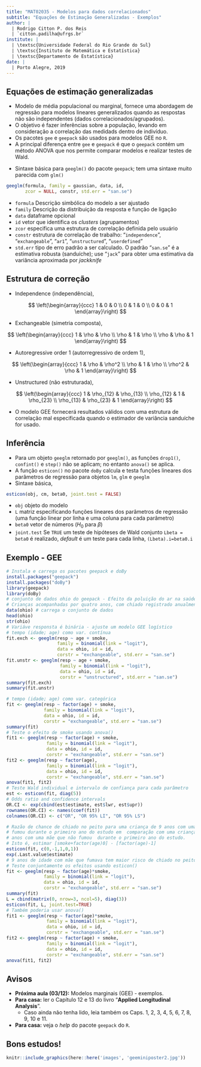 ```yaml
---
title: "MAT02035 - Modelos para dados correlacionados"
subtitle: "Equações de Estimação Generalizadas - Exemplos"
author: |
  | Rodrigo Citton P. dos Reis
  | `citton.padilha@ufrgs.br`
institute: |
  | \textsc{Universidade Federal do Rio Grande do Sul}
  | \textsc{Instituto de Matemática e Estatística}
  | \textsc{Departamento de Estatística}
date: |
  | Porto Alegre, 2019
---
```


## Equações de estimação generalizadas {.allowframebreaks}

- Modelo de média populacional ou marginal, fornece uma abordagem de regressão para modelos lineares generalizados quando as respostas não são independentes (dados correlacionados/agrupados).
- O objetivo é fazer inferências sobre a população, levando em consideração a correlação das medidads dentro de indivíduo.
- Os pacotes `gee` e `geepack` são usados para modelos GEE no `R`.
- A principal diferença entre `gee` e `geepack` é que o `geepack` contém um método ANOVA que nos permite comparar modelos e realizar testes de Wald.

\framebreak

- Sintaxe básica para `geeglm()` do pacote `geepack`; tem uma sintaxe muito parecida com `glm()`

```r
geeglm(formula, family = gaussian, data, id,
       zcor = NULL, constr, std.err = "san.se")
```

- `formula` Descrição simbólica do modelo a ser ajustado
- `family` Descrição da distribuição da resposta e função de ligação
- `data` dataframe opcional
- `id` vetor que identifica os _clusters_ (agrupamentos)
- `zcor` especifica uma estrutura de correlação definida pelo usuário
- `constr` estrutura de correlação de trabalho: "`independence`", "`exchangeable`", "`ar1`", "`unstructured`", "`userdefined`"
- `std.err` tipo de erro padrão a ser calculado. O padrão "`san.se`" é a estimativa robusta (sanduíche); use "`jack`" para obter uma estimativa da variância aproximada por _jackknife_

## Estrutura de correção {.allowframebreaks}

\footnotesize

- Independence (independência),

$$
\left(\begin{array}{ccc}
1 & 0 & 0 \\
0 & 1 & 0 \\
0 & 0 & 1
\end{array}\right)
$$

- Exchangeable (simetria composta),

$$
\left(\begin{array}{ccc}
1 & \rho & \rho \\
\rho & 1 & \rho \\
\rho & \rho & 1
\end{array}\right)
$$

\framebreak

- Autoregressive order 1 (autorregressivo de ordem 1),


$$
\left(\begin{array}{ccc}
1 & \rho & \rho^2 \\
\rho & 1 & \rho \\
\rho^2 & \rho & 1
\end{array}\right)
$$

- Unstructured (não estruturada),

$$
\left(\begin{array}{ccc}
1 & \rho_{12} & \rho_{13} \\
\rho_{12} & 1 & \rho_{23} \\
\rho_{13} & \rho_{23} & 1
\end{array}\right)
$$

- O modelo GEE fornecerá resultados válidos com uma estrutura de correlação mal especificada quando o estimador de variância sanduíche for usado.

## Inferência

- Para um objeto `geeglm` retornado por `geeglm()`, as funções `drop1()`,
`confint()` e `step()` não se aplicam; no entanto `anova()` se aplica.
- A função `esticon()` no pacote `doBy` calcula e testa funções lineares dos parâmetros de regressão para objetos `lm`, `glm` e `geeglm`
- Sintaxe básica,

```r
esticon(obj, cm, beta0, joint.test = FALSE)
```

- `obj` objeto do modelo
- `L` matriz especificando funções lineares dos parâmetros de regressão (uma função linear por linha e uma coluna para cada parâmetro)
- `beta0` vetor de números ($H_0$ para $\beta$)
- `joint.test` Se `TRUE` um teste de hipóteses de Wald conjunto `Lbeta = beta0` é realizado, _default_ é um teste para cada linha, `(Lbeta).i=beta0.i`

## Exemplo - GEE {.allowframebreaks}

\scriptsize

```r
# Instala e carrega os pacotes geepack e doBy
install.packages("geepack")
install.packages("doBy")
library(geepack)
library(doBy)
# conjunto de dados ohio do geepack - Efeito da poluição do ar na saúde
# Crianças acompanhadas por quatro anos, com chiado registrado anualmente
data(ohio) # carrega o conjunto de dados
head(ohio)
str(ohio)
# Variáve responsta é binária - ajuste um modelo GEE logístico
# tempo (idade; age) como var. contínua
fit.exch <- geeglm(resp ~ age + smoke,
                   family = binomial(link = "logit"),
                   data = ohio, id = id,
                   corstr = "exchangeable", std.err = "san.se")
fit.unstr <- geeglm(resp ~ age + smoke,
                    family = binomial(link = "logit"),
                    data = ohio, id = id,
                    corstr = "unstructured", std.err = "san.se")
summary(fit.exch)
summary(fit.unstr)
```

\framebreak

```r
# tempo (idade; age) como var. categórica
fit <- geeglm(resp ~ factor(age) + smoke,
              family = binomial(link = "logit"),
              data = ohio, id = id,
              corstr = "exchangeable", std.err = "san.se")
summary(fit)
# Teste o efeito de smoke usando anova()
fit1 <- geeglm(resp ~ factor(age) + smoke,
               family = binomial(link = "logit"),
               data = ohio, id = id,
               corstr = "exchangeable", std.err = "san.se")
fit2 <- geeglm(resp ~ factor(age),
               family = binomial(link = "logit"),
               data = ohio, id = id,
               corstr = "exchangeable", std.err = "san.se")
anova(fit1, fit2)
# Teste Wald individual e intervalo de confiança para cada parâmetro
est <- esticon(fit, diag(5))
# Odds ratio and confidence intervals
OR.CI <- exp(cbind(est$estimate, est$lwr, est$upr))
rownames(OR.CI) <- names(coef(fit))
colnames(OR.CI) <- c("OR", "OR 95% LI", "OR 95% LS")
```

\framebreak

```r
# Razão de chance de chiado no peito para uma criança de 9 anos com uma mãe que
# fumou durante o primeiro ano do estudo em  comparação com uma criança de 8 
# anos com uma mãe que não fumou  durante o primeiro ano do estudo.
# Isto é, estimar [smoke+factor(age)0] - [factor(age)-1]
esticon(fit, c(0,-1,1,0,1))
exp(.Last.value$estimate)
# 9 anos de idade com mãe que fumava tem maior risco de chiado no peito
# Teste conjuntamente os efeitos usando esticon()
fit <- geeglm(resp ~ factor(age)*smoke,
              family = binomial(link = "logit"), 
              data = ohio, id = id,
              corstr = "exchangeable", std.err = "san.se")
summary(fit)
L = cbind(matrix(0, nrow=3, ncol=5), diag(3))
esticon(fit, L, joint.test=TRUE)
# Também poderia usar anova()
fit1 <- geeglm(resp ~ factor(age)*smoke,
               family = binomial(link = "logit"), 
               data = ohio, id = id,
               corstr = "exchangeable", std.err = "san.se")
fit2 <- geeglm(resp ~ factor(age) + smoke,
               family = binomial(link = "logit"),
               data = ohio, id = id,
               corstr = "exchangeable", std.err = "san.se")
anova(fit1, fit2)
```

## Avisos

- __Próxima aula (03/12):__ Modelos marginais (GEE) - exemplos.
- __Para casa:__ ler o Capítulo 12 e 13 do livro "__Applied Longitudinal Analysis__".
    + Caso ainda não tenha lido, leia também os Caps. 1, 2, 3, 4, 5, 6, 7, 8, 9, 10 e 11.
- __Para casa:__ veja o _help_ do pacote `geepack` do `R`.

## Bons estudos!

```r
knitr::include_graphics(here::here('images', 'geeminiposter2.jpg'))
```
